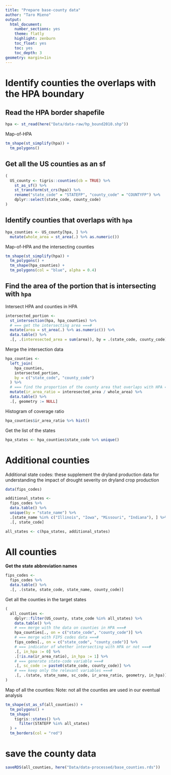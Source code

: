 ```yaml
---
title: "Prepare base-county data"
author: "Taro Mieno"
output:
  html_document:
    number_sections: yes
    theme: flatly
    highlight: zenburn
    toc_float: yes
    toc: yes
    toc_depth: 3
geometry: margin=1in
---
```


# Identify counties the overlaps with the HPA boundary
## Read the HPA border shapefile

```r
hpa <- st_read(here("Data/data-raw/hp_bound2010.shp"))
```

Map-of-HPA

```r
tm_shape(st_simplify(hpa)) +
  tm_polygons()
```

## Get all the US counties as an sf

```r
(
  US_county <- tigris::counties(cb = TRUE) %>%
    st_as_sf() %>%
    st_transform(st_crs(hpa)) %>%
    rename("state_code" = "STATEFP", "county_code" = "COUNTYFP") %>%
    dplyr::select(state_code, county_code)
)
```

## Identify counties that overlaps with `hpa`

```r
hpa_counties <- US_county[hpa, ] %>%
  mutate(whole_area = st_area(.) %>% as.numeric())
```

Map-of-HPA and the intersecting counties

```r
tm_shape(st_simplify(hpa)) +
  tm_polygons() +
  tm_shape(hpa_counties) +
  tm_polygons(col = "blue", alpha = 0.4)
```

## Find the area of the portion that is intersecting with `hpa`
Intersect HPA and counties in HPA 

```r
intersected_portion <-
  st_intersection(hpa, hpa_counties) %>%
  # === get the intersecting area ===#
  mutate(area = st_area(.) %>% as.numeric()) %>%
  data.table() %>%
  .[, .(interesected_area = sum(area)), by = .(state_code, county_code)]
```

Merge the intersection data

```r
hpa_counties <-
  left_join(
    hpa_counties,
    intersected_portion,
    by = c("state_code", "county_code")
  ) %>%
  # === find the proportion of the county area that overlaps with HPA ===#
  mutate(ir_area_ratio = interesected_area / whole_area) %>%
  data.table() %>%
  .[, geometry := NULL]
```

Histogram of coverage ratio

```r
hpa_counties$ir_area_ratio %>% hist()
```

Get the list of the states

```r
hpa_states <- hpa_counties$state_code %>% unique()
```

# Additional counties 
Additional state codes:
these supplement the dryland production data for understanding the impact of drought severity
on dryland crop production

```r
data(fips_codes)

additional_states <-
  fips_codes %>%
  data.table() %>%
  unique(by = "state_name") %>%
  .[state_name %in% c("Illinois", "Iowa", "Missouri", "Indiana"), ] %>%
  .[, state_code]

all_states <- c(hpa_states, additional_states)
```

# All counties
**Get the state abbreviation names**

```r
fips_codes <-
  fips_codes %>%
  data.table() %>%
  .[, .(state, state_code, state_name, county_code)]
```

Get all the counties in the target states 

```r
(
  all_counties <-
    dplyr::filter(US_county, state_code %in% all_states) %>%
    data.table() %>%
    # === merge with the data on counties in HPA ===#
    hpa_counties[., on = c("state_code", "county_code")] %>%
    # === merge with FIPS codes data ===#
    fips_codes[., on = c("state_code", "county_code")] %>%
    # === indicator of whether intersecting with HPA or not ===#
    .[, in_hpa := 0] %>%
    .[!is.na(ir_area_ratio), in_hpa := 1] %>%
    # === generate state-code variable ===#
    .[, sc_code := paste0(state_code, county_code)] %>%
    # === keep only the relevant variables ===#
    .[, .(state, state_name, sc_code, ir_area_ratio, geometry, in_hpa)]
)
```

Map of all the counties: 
Note: not all the counties are used in our eventual analysis

```r
tm_shape(st_as_sf(all_counties)) +
  tm_polygons() +
  tm_shape(
    tigris::states() %>%
      filter(STATEFP %in% all_states)
  ) +
  tm_borders(col = "red")
```

# save the county data

```r
saveRDS(all_counties, here("Data/data-processed/base_counties.rds"))
```

